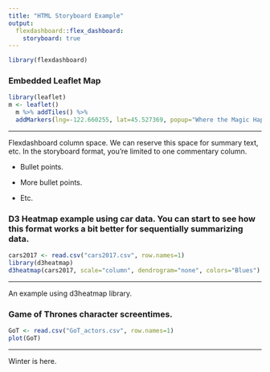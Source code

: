 ```yaml
---
title: "HTML Storyboard Example"
output: 
  flexdashboard::flex_dashboard:
    storyboard: true
---
```


```r
library(flexdashboard)
```

### Embedded Leaflet Map

```r
library(leaflet)
m <- leaflet() 
  m %>% addTiles() %>%
  addMarkers(lng=-122.660255, lat=45.527369, popup="Where the Magic Happens")
```

***
Flexdashboard column space. We can reserve this space for summary text, etc. In the storyboard format, you're limited to one commentary column.

- Bullet points.

- More bullet points.

- Etc.

### D3 Heatmap example using car data. You can start to see how this format works a bit better for sequentially summarizing data.

```r
cars2017 <- read.csv("cars2017.csv", row.names=1)
library(d3heatmap)
d3heatmap(cars2017, scale="column", dendrogram="none", colors="Blues")
```

***
An example using d3heatmap library.


### Game of Thrones character screentimes.

```r
GoT <- read.csv("GoT_actors.csv", row.names=1)
plot(GoT)
```

***
Winter is here.

